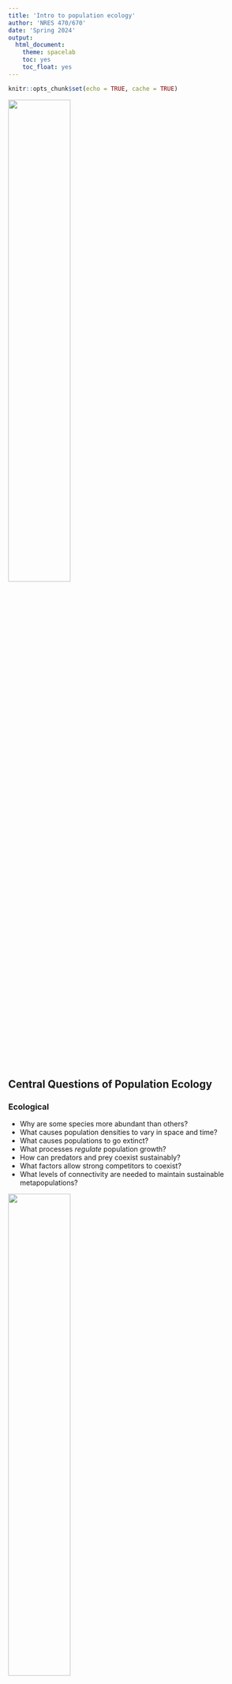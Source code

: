 ```yaml
---
title: 'Intro to population ecology'
author: 'NRES 470/670'
date: 'Spring 2024'
output: 
  html_document: 
    theme: spacelab
    toc: yes
    toc_float: yes
---
```


```r
knitr::opts_chunk$set(echo = TRUE, cache = TRUE)
```

![](Human_population_growth_from_1800_to_2000.png){width=50%}

## Central Questions of Population Ecology

### Ecological
  - Why are some species more abundant than others?   
  - What causes population densities to vary in space and time?   
  - What causes populations to go extinct?   
  - What processes *regulate* population growth?   
  - How can predators and prey coexist sustainably?   
  - What factors allow strong competitors to coexist?
  - What levels of connectivity are needed to maintain sustainable metapopulations?
  
![](White-tailed_deer.jpg){width=50%}

### Conservation and Management
  - Is a focal species or population at risk of extinction?
  - How do modern land use practices affect populations?
  - What is the *Maximum Sustainable Yield* for an important game species?
  - How can insect pests be effectively controlled?
  - What land (and how much) should be protected to conserve target species?
  - How can we reduce extinction risk for a focal population while minimizing costs? 

## What is a population?

From Krebs (1972):
“A population is defined as a group of organisms of the same species occupying a particular space at a particular time, with the potential to breed with each other'

Spatial boundaries defining populations sometimes are easily defined, but can also be vague and difficult to determine.

Population size, or abundance, is often represented as $N$, and is the most basic measurement of a wild population. 

## Mathematics and Population Ecology

'Mathematics seems to endow one with a new sense'    
  - Charles Darwin   
  
'Like most mathematicians, he takes the hopeful biologist to the edge of the pond, points out that a good swim will help his work, and then pushes him in and leaves him to drown'   
  - Charles Elton, in reference to a work by Alfred Lotka   
  
![](1976_Elton.jpg){width=30%}

'The importance of the method is this: if we know certain variables, we can predict certain results which would not normally be predictable or even expected by ecologists. The stage of verification of these mathematical predictions has hardly begun; but their importance cannot be under-estimated.'        
  - Charles Elton  

## Exponential growth: the fundamental principle of population ecology

![](puffball1.png){width=50%}

Giant puffballs produce 7 trillion offspring (12 zeroes!) in one reproductive event
... If all of those individuals reached adulthood, the descendants from just two parent puffballs would weigh more than the entire planet in two generations!

The reason? Populations can exhibit **exponential, or multiplicative, growth**, in which each each addition to the population expands the rate of population growth (more individuals mean more reproductive output), leading to a **positive feedback loop**.    

Exponential growth is the result of a **positive feedback loop**. 

![](positivefeedback1.png)

**Feedbacks** in systems occur when the input and output rates (e.g., births and deaths) vary depending upon the amount in the stock (e.g., a wild population!). 

Feedbacks are what leads to complex ('interesting') system behaviors and unexpected emergent properties.   

A reinforcing, or **positive feedback** (often called a 'vicious circle') leads to _exponential growth_, leading to insanely high numbers given enough time!

A **negative feedback** is stabilizing, leading to regulated systems (and homeostasis in organismal biology!). We'll talk more about negative feedbacks in populations soon enough (population regulation). 

In the previous in-class exercise the model structure produced linear growth as the [Flow] added a fixed amount to the [Stock] in each time step.

## In-class Exercise: positive feedbacks

**Q**: What do the following have in common: snowball, people, rabbits, fire, bacteria, fleas, savings accounts, cancer?  

Let's build a model to help us better understand this process. 

This model includes a **feedback** in which the [Flow] rate depends on the amount currently in the [Stock]. 

1. Open InsightMaker. Create a [Stock] and a [Flow] as you did in the previous model (flow should be an flow in, not a flow out) and just name them *Stock* and *Flow* for now.  

2. If you mouse over *Stock* or *Flow* a small [$=$ Sign] will appear. If you click this it will open the **Equation** window where you can set values or equations. Open this window for the [Stock], enter a value of 1, then close the window.

3. Usually there is some type of factor governing the **rate** the [Stock] influences the [Flow]. Let's introduce a [Variable] named *Rate*. To create a [Variable], right-click on the canvas and select **Variable** from the drop-down. Now draw a [Link] from *Rate* to the [Flow] (this allows you to use the *Rate* parameter in the equation for the [Flow]. Open the **Equation** window for *Rate* and set it to 0.5. 

4. Open the **Equation** window for the [Flow] and set it to [Stock] times [Rate]. That is, the total inflow into the [Stock] is equal to the value of the [Stock] multiplied by the value of *Rate*.

5. Now click [Run Simulation] and you have just finished your first exponential growth simulation model! Does it do what you would expect?

6. Think about the first question above while doing this (snowball, people, rabbits, fire, bacteria, fleas, savings accounts, cancer). How would you change the values to represent each of these quantities? Pick a couple of these and try it out!

**Q:** If [Stock] is a population -- say, rabbits -- then what is the interpretation of [Flow]? What is the interpretation of *Rate*? Clone your model, and then *Rename your variables accordingly* and change the parameters to make the model more biologically realistic for the biological processes they represent. Run the simulation again. 

**Q** Recall the basic equation of exponential growth: $\Delta N = r \cdot N_t$. How does it relate to the InsightMaker model you have just created? Which component of the equation refers to which component of the model in InsightMaker? [Top Hat]

**Q** Can you model the puffball example from earlier in the lecture? How many giant puffballs are in the population after two generations?? [Top Hat]

**Q** Can you (approximately) replicate the human population graph at the beginning of this lecture? What is the per-capita growth rate ($r$) of the human population?? [Top Hat]  (NOTE: this is totally optional, but you could solve this analytically!)

And just for fun, here is a [video](https://www.youtube.com/watch?v=9znsuCphHUU&list=PLE431532ABEAD0082) about exponential growth you might want to check out..


[--go to next lecture--](LECTURE3.html)














 

































